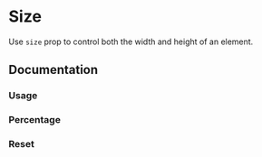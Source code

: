 
# Size

Use `size` prop to control both the width and height of an element.

<Scale themeKey="size" values="size" />

## Documentation

### Usage

<Demo component="size/usage" />

### Percentage

<Demo component="size/percentage-usage" />

### Reset

<Demo component="size/reset-usage" />
